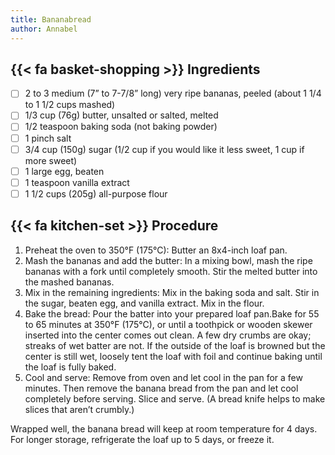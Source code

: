 ```yaml
---
title: Bananabread
author: Annabel
---
```


## {{< fa basket-shopping >}} Ingredients

- [ ] 2 to 3 medium (7" to 7-7/8" long) very ripe bananas, peeled (about 1 1/4 to 1 1/2 cups mashed)
- [ ] 1/3 cup (76g) butter, unsalted or salted, melted
- [ ] 1/2 teaspoon baking soda (not baking powder)
- [ ] 1 pinch salt
- [ ] 3/4 cup (150g) sugar (1/2 cup if you would like it less sweet, 1 cup if more sweet)
- [ ] 1 large egg, beaten
- [ ] 1 teaspoon vanilla extract
- [ ] 1 1/2 cups (205g) all-purpose flour

## {{< fa kitchen-set >}} Procedure

1. Preheat the oven to 350°F (175°C): Butter an 8x4-inch loaf pan.
2. Mash the bananas and add the butter: In a mixing bowl, mash the ripe bananas with a fork until completely smooth. Stir the melted butter into the mashed bananas.
3. Mix in the remaining ingredients: Mix in the baking soda and salt. Stir in the sugar, beaten egg, and vanilla extract. Mix in the flour.
4. Bake the bread: Pour the batter into your prepared loaf pan.Bake for 55 to 65 minutes at 350°F (175°C), or until a toothpick or wooden skewer inserted into the center comes out clean. A few dry crumbs are okay; streaks of wet batter are not. If the outside of the loaf is browned but the center is still wet, loosely tent the loaf with foil and continue baking until the loaf is fully baked.
5. Cool and serve: Remove from oven and let cool in the pan for a few minutes. Then remove the banana bread from the pan and let cool completely before serving. Slice and serve. (A bread knife helps to make slices that aren't crumbly.)

Wrapped well, the banana bread will keep at room temperature for 4 days. For longer storage, refrigerate the loaf up to 5 days, or freeze it.

